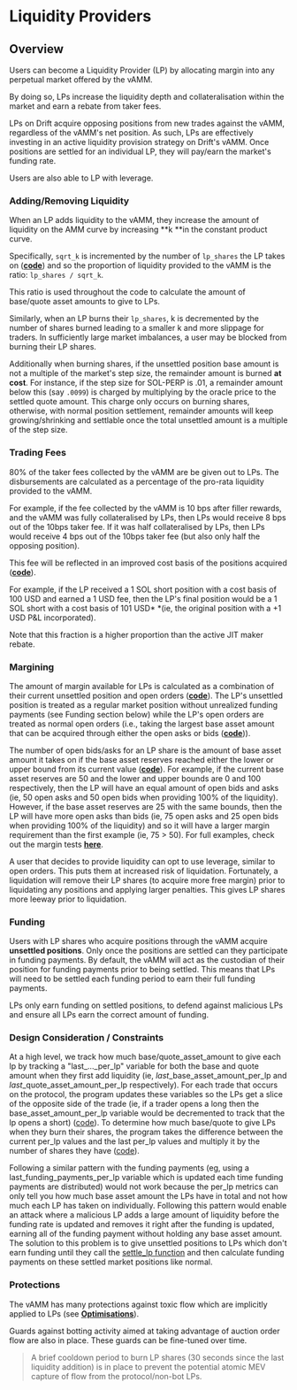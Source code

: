 # Liquidity Providers

## Overview

Users can become a Liquidity Provider (LP) by allocating margin into any perpetual market offered by the vAMM.

By doing so, LPs increase the liquidity depth and collateralisation within the market and earn a rebate from taker fees.

LPs on Drift acquire opposing positions from new trades against the vAMM, regardless of the vAMM's net position. As such, LPs are effectively investing in an active liquidity provision strategy on Drift's vAMM. Once positions are settled for an individual LP, they will pay/earn the market's funding rate.

Users are also able to LP with leverage.

### Adding/Removing Liquidity

When an LP adds liquidity to the vAMM, they increase the amount of liquidity on the AMM curve by increasing **k **in the constant product curve.

Specifically, `sqrt_k` is incremented by the number of `lp_shares` the LP takes on ([**code**](https://github.com/drift-labs/protocol-v2/blob/190b042a4eeec8521aa6e9b54c094fbdea6a28d9/programs/clearing_house/src/lib.rs#L926-L933)) and so the proportion of liquidity provided to the vAMM is the ratio: `lp_shares / sqrt_k`.

This ratio is used throughout the code to calculate the amount of base/quote asset amounts to give to LPs.

Similarly, when an LP burns their `lp_shares`, k is decremented by the number of shares burned leading to a smaller k and more slippage for traders. In sufficiently large market imbalances, a user may be blocked from burning their LP shares.

Additionally when burning shares, if the unsettled position base amount is not a multiple of the market's step size, the remainder amount is burned **at cost**. For instance, if the step size for SOL-PERP is .01, a remainder amount below this (say `.0099`) is charged by multiplying by the oracle price to the settled quote amount. This charge only occurs on burning shares, otherwise, with normal position settlement, remainder amounts will keep growing/shrinking and settlable once the total unsettled amount is a multiple of the step size.

### Trading Fees

80% of the taker fees collected by the vAMM are be given out to LPs. The disbursements are calculated as a percentage of the pro-rata liquidity provided to the vAMM.

For example, if the fee collected by the vAMM is 10 bps after filler rewards, and the vAMM was fully collateralised by LPs, then LPs would receive 8 bps out of the 10bps taker fee. If it was half collateralised by LPs, then LPs would receive  4 bps out of the 10bps taker fee (but also only half the opposing position).

This fee will be reflected in an improved cost basis of the positions acquired ([**code**](https://github.com/drift-labs/protocol-v2/blob/190b042a4eeec8521aa6e9b54c094fbdea6a28d9/programs/clearing_house/src/controller/position.rs#L469)).

For example, if the LP received a 1 SOL short position with a cost basis of 100 USD and earned a 1 USD fee, then the LP's final position would be a 1 SOL short with a cost basis of 101 USD* *(ie, the original position with a +1 USD P&L incorporated).

Note that this fraction is a higher proportion than the active JIT maker rebate.

### Margining

The amount of margin available for LPs is calculated as a combination of their current unsettled position and open orders ([**code**](https://github.dev/drift-labs/protocol-v2/blob/190b042a4eeec8521aa6e9b54c094fbdea6a28d9/programs/clearing_house/src/math/margin.rs#L181-L208)). The LP's unsettled position is treated as a regular market position without unrealized funding payments (see Funding section below) while the LP's open orders are treated as normal open orders (i.e., taking the largest base asset amount that can be acquired through either the open asks or bids ([**code**](https://github.com/drift-labs/protocol-v2/blob/190b042a4eeec8521aa6e9b54c094fbdea6a28d9/programs/clearing_house/src/state/user.rs#L237-L258))).

The number of open bids/asks for an LP share is the amount of base asset amount it takes on if the base asset reserves reached either the lower or upper bound from its current value ([**code**](https://github.dev/drift-labs/protocol-v2/blob/190b042a4eeec8521aa6e9b54c094fbdea6a28d9/programs/clearing_house/src/math/lp.rs#L120)). For example, if the current base asset reserves are 50 and the lower and upper bounds are 0 and 100 respectively, then the LP will have an equal amount of open bids and asks (ie, 50 open asks and 50 open bids when providing 100% of the liquidity). However, if the base asset reserves are 25 with the same bounds, then the LP will have more open asks than bids (ie, 75 open asks and 25 open bids when providing 100% of the liquidity) and so it will have a larger margin requirement than the first example (ie, 75 > 50). For full examples, check out the margin tests [**here**](https://github.dev/drift-labs/protocol-v2/blob/190b042a4eeec8521aa6e9b54c094fbdea6a28d9/programs/clearing_house/src/math/margin.rs#L789-L790).

A user that decides to provide liquidity can opt to use leverage, similar to open orders. This puts them at increased risk of liquidation. Fortunately, a liquidation will remove their LP shares (to acquire more free margin) prior to liquidating any positions and applying larger penalties. This gives LP shares more leeway prior to liquidation.

### Funding

Users with LP shares who acquire positions through the vAMM acquire **unsettled positions**. Only once the positions are settled can they participate in funding payments. By default, the vAMM will act as the custodian of their position for funding payments prior to being settled. This means that LPs will need to be settled each funding period to earn their full funding payments.

LPs only earn funding on settled positions, to defend against malicious LPs and ensure all LPs earn the correct amount of funding.

### Design Consideration / Constraints

At a high level, we track how much base/quote\_asset\_amount to give each lp by tracking a "last\_...\_per\_lp" variable for both the base and quote amount when they first add liquidity (ie, *last*\_base\_asset\_amount\_per\_lp and *last*\_quote\_asset\_amount\_per\_lp respectively). For each trade that occurs on the protocol, the program updates these variables so the LPs get a slice of the opposite side of the trade (ie, if a trader opens a long then the base\_asset\_amount\_per\_lp variable would be decremented to track that the lp opens a short) ([code](https://github.com/drift-labs/protocol-v2/blob/190b042a4eeec8521aa6e9b54c094fbdea6a28d9/programs/clearing_house/src/controller/position.rs#L433-L448)). To determine how much base/quote to give LPs when they burn their shares, the program takes the difference between the current per\_lp values and the last per\_lp values and multiply it by the number of shares they have ([code](https://github.com/drift-labs/protocol-v2/blob/190b042a4eeec8521aa6e9b54c094fbdea6a28d9/programs/clearing_house/src/math/lp.rs#L62-L73)).

Following a similar pattern with the funding payments (eg, using a last\_funding\_payments\_per\_lp variable which is updated each time funding payments are distributed) would not work because the per\_lp metrics can only tell you how much base asset amount the LPs have in total and not how much each LP has taken on individually. Following this pattern would enable an attack where a malicious LP adds a large amount of liquidity before the funding rate is updated and removes it right after the funding is updated, earning all of the funding payment without holding any base asset amount. The solution to this problem is to give unsettled positions to LPs which don't earn funding until they call the [settle\_lp function](https://github.com/drift-labs/protocol-v2/blob/190b042a4eeec8521aa6e9b54c094fbdea6a28d9/programs/clearing_house/src/lib.rs#L780) and then calculate funding payments on these settled market positions like normal.

### Protections

The vAMM has many protections against toxic flow which are implicitly applied to LPs (see [**Optimisations**](/about-v2/optimizations)).

Guards against botting activity aimed at taking advantage of auction order flow are also in place. These guards can be fine-tuned over time.


> A brief cooldown period to burn LP shares (30 seconds since the last liquidity addition) is in place to prevent the potential atomic MEV capture of flow from the protocol/non-bot LPs.


